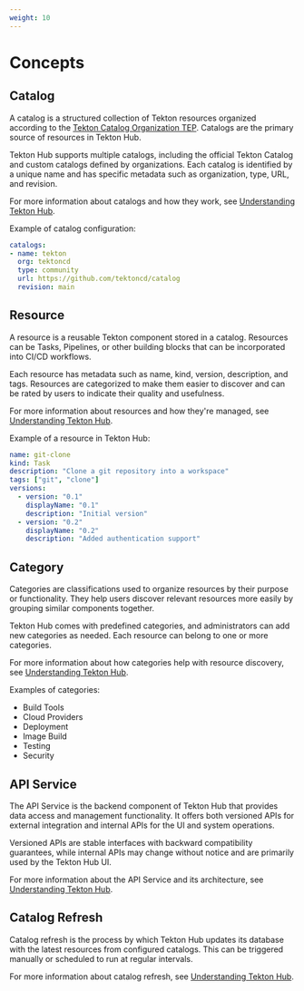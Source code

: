 ```yaml
---
weight: 10
---
```


# Concepts

## Catalog

A catalog is a structured collection of Tekton resources organized according to the [Tekton Catalog Organization TEP](https://github.com/tektoncd/community/blob/main/teps/0003-tekton-catalog-organization.md). Catalogs are the primary source of resources in Tekton Hub.

Tekton Hub supports multiple catalogs, including the official Tekton Catalog and custom catalogs defined by organizations. Each catalog is identified by a unique name and has specific metadata such as organization, type, URL, and revision.

For more information about catalogs and how they work, see [Understanding Tekton Hub](./understanding_tekton_hub.mdx#principles).

Example of catalog configuration:
```yaml
catalogs:
- name: tekton
  org: tektoncd
  type: community
  url: https://github.com/tektoncd/catalog
  revision: main
```

## Resource

A resource is a reusable Tekton component stored in a catalog. Resources can be Tasks, Pipelines, or other building blocks that can be incorporated into CI/CD workflows.

Each resource has metadata such as name, kind, version, description, and tags. Resources are categorized to make them easier to discover and can be rated by users to indicate their quality and usefulness.

For more information about resources and how they're managed, see [Understanding Tekton Hub](./understanding_tekton_hub.mdx#resource-management-workflow).

Example of a resource in Tekton Hub:
```yaml
name: git-clone
kind: Task
description: "Clone a git repository into a workspace"
tags: ["git", "clone"]
versions:
  - version: "0.1"
    displayName: "0.1"
    description: "Initial version"
  - version: "0.2"
    displayName: "0.2"
    description: "Added authentication support"
```

## Category

Categories are classifications used to organize resources by their purpose or functionality. They help users discover relevant resources more easily by grouping similar components together.

Tekton Hub comes with predefined categories, and administrators can add new categories as needed. Each resource can belong to one or more categories.

For more information about how categories help with resource discovery, see [Understanding Tekton Hub](./understanding_tekton_hub.mdx#advantages).

Examples of categories:
- Build Tools
- Cloud Providers
- Deployment
- Image Build
- Testing
- Security

## API Service

The API Service is the backend component of Tekton Hub that provides data access and management functionality. It offers both versioned APIs for external integration and internal APIs for the UI and system operations.

Versioned APIs are stable interfaces with backward compatibility guarantees, while internal APIs may change without notice and are primarily used by the Tekton Hub UI.

For more information about the API Service and its architecture, see [Understanding Tekton Hub](./understanding_tekton_hub.mdx#architecture).

## Catalog Refresh

Catalog refresh is the process by which Tekton Hub updates its database with the latest resources from configured catalogs. This can be triggered manually or scheduled to run at regular intervals.

For more information about catalog refresh, see [Understanding Tekton Hub](./understanding_tekton_hub.mdx#resource-management-workflow).
